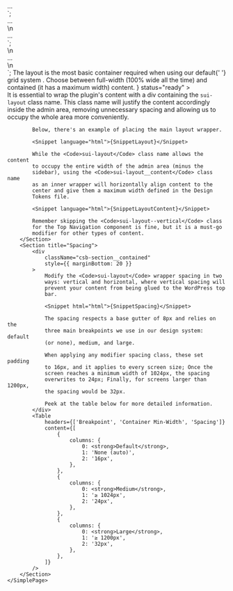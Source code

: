 

<div class="sui-layout"> ... </div>
`;

<!-- For vertical spacing -->
<div class="sui-layout sui-layout--vertical"> ... </div>\n
<!-- For horizontal spacing -->
<div class="sui-layout sui-layout--horizontal"> ... </div>
`;

<div class="sui-layout">\n
	<div class="sui-layout__content"> ... </div>\n
</div>
`;

<Unstyled>
	<SimplePage
		title="Layout"
		subtitle={
			<>
				The layout is the most basic container required when using our
				default{' '}
				<LinkTo kind="sui-css-framework-grid" story="grid">
					grid system
				</LinkTo>
				. Choose between full-width (100% wide all the time) and contained
				(it has a maximum width) content.
			</>
		}
		status="ready"
	>
		<Section
			title="Usage"
			contained={true}
			border={true}
			style={{ paddingTop: 0 }}
		>
			It is essential to wrap the plugin's content with a div
			containing the <Code>sui-layout</Code> class name. This class
			name will justify the content accordingly inside the admin area,
			removing unnecessary spacing and allowing us to occupy the whole
			area more conveniently.

			Below, there's an example of placing the main layout wrapper.

			<Snippet language="html">{SnippetLayout}</Snippet>

			While the <Code>sui-layout</Code> class name allows the content
			to occupy the entire width of the admin area (minus the
			sidebar), using the <Code>sui-layout__content</Code> class name
			as an inner wrapper will horizontally align content to the
			center and give them a maximum width defined in the Design
			Tokens file.

			<Snippet language="html">{SnippetLayoutContent}</Snippet>

			Remember skipping the <Code>sui-layout--vertical</Code> class
			for the Top Navigation component is fine, but it is a must-go
			modifier for other types of content.
		</Section>
		<Section title="Spacing">
			<div
				className="csb-section__contained"
				style={{ marginBottom: 20 }}
			>
				Modify the <Code>sui-layout</Code> wrapper spacing in two
				ways: vertical and horizontal, where vertical spacing will
				prevent your content from being glued to the WordPress top
				bar.

				<Snippet html="html">{SnippetSpacing}</Snippet>

				The spacing respects a base gutter of 8px and relies on the
				three main breakpoints we use in our design system: default
				(or none), medium, and large.

				When applying any modifier spacing class, these set padding
				to 16px, and it applies to every screen size; Once the
				screen reaches a minimum width of 1024px, the spacing
				overwrites to 24px; Finally, for screens larger than 1200px,
				the spacing would be 32px.

				Peek at the table below for more detailed information.
			</div>
			<Table
				headers={['Breakpoint', 'Container Min-Width', 'Spacing']}
				content={[
					{
						columns: {
							0: <strong>Default</strong>,
							1: 'None (auto)',
							2: '16px',
						},
					},
					{
						columns: {
							0: <strong>Medium</strong>,
							1: '≥ 1024px',
							2: '24px',
						},
					},
					{
						columns: {
							0: <strong>Large</strong>,
							1: '≥ 1200px',
							2: '32px',
						},
					},
				]}
			/>
		</Section>
	</SimplePage>
</Unstyled>
